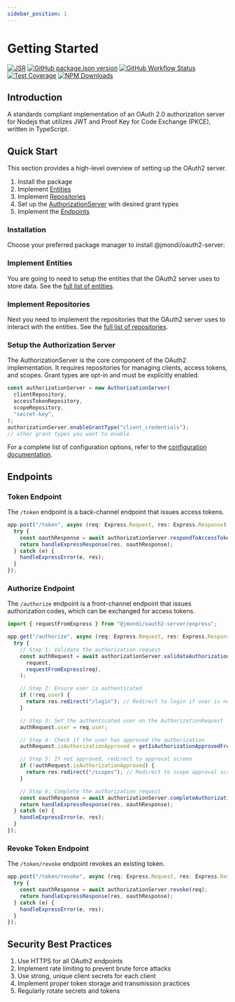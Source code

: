 ```yaml
---
sidebar_position: 1
---
```



# Getting Started

[![JSR](https://jsr.io/badges/@jmondi/oauth2-server)](https://jsr.io/@jmondi/oauth2-server)
[![GitHub package.json version](https://img.shields.io/github/package-json/v/jasonraimondi/ts-oauth2-server?style=flat-square)](https://github.com/jasonraimondi/ts-oauth2-server/releases/latest)
[![GitHub Workflow Status](https://img.shields.io/github/actions/workflow/status/jasonraimondi/ts-oauth2-server/build-and-test.yml?branch=main&style=flat-square)](https://github.com/jasonraimondi/ts-oauth2-server)
[![Test Coverage](https://img.shields.io/codeclimate/coverage/jasonraimondi/typescript-oauth2-server?style=flat-square)](https://codeclimate.com/github/jasonraimondi/typescript-oauth2-server/test_coverage)
[![NPM Downloads](https://img.shields.io/npm/dt/@jmondi/oauth2-server?label=npm%20downloads&style=flat-square)](https://www.npmjs.com/package/@jmondi/oauth2-server)

## Introduction

A standards compliant implementation of an OAuth 2.0 authorization server for Nodejs that utilizes JWT and Proof Key for Code Exchange (PKCE), written in TypeScript.

## Quick Start

This section provides a high-level overview of setting up the OAuth2 server.

1. Install the package
1. Implement [Entities](./entities)
1. Implement [Repositories](./repositories)
1. Set up the [AuthorizationServer](#the-authorization-server) with desired grant types
1. Implement the [Endpoints](./endpoints)

### Installation

Choose your preferred package manager to install @jmondi/oauth2-server:

<Installation />

### Implement Entities

You are going to need to setup the entities that the OAuth2 server uses to store data. See the [full list of entities](./entities.md).

### Implement Repositories

Next you need to implement the repositories that the OAuth2 server uses to interact with the entities. See the [full list of repositories](./repositories).

### Setup the Authorization Server

The AuthorizationServer is the core component of the OAuth2 implementation. It requires repositories for managing clients, access tokens, and scopes. Grant types are opt-in and must be explicitly enabled.

```ts
const authorizationServer = new AuthorizationServer(
  clientRepository,
  accessTokenRepository,
  scopeRepository,
  "secret-key",
);
authorizationServer.enableGrantType("client_credentials");
// other grant types you want to enable
```

For a complete list of configuration options, refer to the [configuration documentation](../authorization_server/configuration.mdx).

## Endpoints

### Token Endpoint

The `/token` endpoint is a back-channel endpoint that issues access tokens.

```ts
app.post("/token", async (req: Express.Request, res: Express.Response) => {
  try {
    const oauthResponse = await authorizationServer.respondToAccessTokenRequest(req);
    return handleExpressResponse(res, oauthResponse);
  } catch (e) {
    handleExpressError(e, res);
  }
});
```

### Authorize Endpoint

The `/authorize` endpoint is a front-channel endpoint that issues authorization codes, which can be exchanged for access tokens.

```ts
import { requestFromExpress } from "@jmondi/oauth2-server/express";

app.get("/authorize", async (req: Express.Request, res: Express.Response) => {
  try {
    // Step 1: Validate the authorization request
    const authRequest = await authorizationServer.validateAuthorizationRequest(
      request,
      requestFromExpress(req),
    );

    // Step 2: Ensure user is authenticated
    if (!req.user) {
      return res.redirect("/login"); // Redirect to login if user is not authenticated
    }

    // Step 3: Set the authenticated user on the AuthorizationRequest
    authRequest.user = req.user;

    // Step 4: Check if the user has approved the authorization
    authRequest.isAuthorizationApproved = getIsAuthorizationApprovedFromSession();

    // Step 5: If not approved, redirect to approval screen
    if (!authRequest.isAuthorizationApproved) {
      return res.redirect("/scopes"); // Redirect to scope approval screen
    }

    // Step 6: Complete the authorization request
    const oauthResponse = await authorizationServer.completeAuthorizationRequest(authRequest);
    return handleExpressResponse(res, oauthResponse);
  } catch (e) {
    handleExpressError(e, res);
  }
});
```

### Revoke Token Endpoint

The `/token/revoke` endpoint revokes an existing token.

```ts
app.post("/token/revoke", async (req: Express.Request, res: Express.Response) => {
  try {
    const oauthResponse = await authorizationServer.revoke(req);
    return handleExpressResponse(res, oauthResponse);
  } catch (e) {
    handleExpressError(e, res);
  }
});
```

## Security Best Practices

1. Use HTTPS for all OAuth2 endpoints
2. Implement rate limiting to prevent brute force attacks
3. Use strong, unique client secrets for each client
4. Implement proper token storage and transmission practices
5. Regularly rotate secrets and tokens
